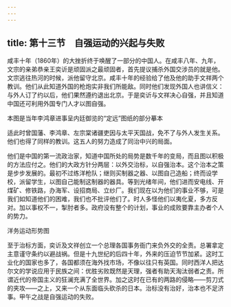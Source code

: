 ```yaml
---
---
---
```

title: 第十三节　自强运动的兴起与失败
---




咸丰十年（1860年）的大挫折终于唤醒了一部分的中国人。在咸丰八年、九年，文宗的亲弟恭亲王奕䜣是顽固派之最顽固者，首先提议捕杀外国交涉员的就是他。文宗逃往热河的时候，派他留守北京。咸丰十年的经验给了他及他的助手文祥两个教训。他们从此知道外国的枪炮实非我们所能敌。同时他们发现外国人也讲信义：与外人订了约以后，他们果然遵约退出北京。于是奕䜣与文祥决心自强，并且知道中国还可利用外国专门人才以图自强。



本图是当年李鸿章进事呈内廷御览的“定远”图纸的部分摹本

适此时曾国藩、李鸿章、左宗棠诸疆吏因与太平天国战，免不了与外人发生关系。他们也得了同样的教训。这五人的努力造成了同治中兴的局面。

他们是中国的第一流政治家，知道中国所处的局势是数千年的变局，而且图以积极的方法应付之。他们的大政方针分两层：以外交治标，以自强治本。这个治本之策是步步发展的。最初不过练洋枪队；继则买制器之器、以图自己造船；终而设学校，派留学生，以图自己能制这制器的器具。等到光绪年间，他们进而安电线、开煤矿、修铁路，办海军、设招商局、立纱厂。我们现在以为他们的事业不够，可是我们如知道他们的困难，我们也不批评他们了。时人多怪他们以夷化夏，多方反对。加以事权不一，掣肘者多。政府没有整个的计划，事业的成败要靠主办者个人的势力。



洋务运动形势图

至于治标方面，奕䜣及文祥创立一个总理各国事务衙门来负外交的全责。总署拿定主意谨守条约以避战祸。但是十九世纪的后四十年，外来的压迫节节加紧。这时工业化的国家也多了，各国都须在海外找市场，不像以往只有英国。同时西洋人把达尔文的学说应用于民族之间：优胜劣败既然是天理，强者有助天淘汰弱者之责。所谓近代的帝国主义的狂澜充满了全世界。加之这时在已有的两路的侵略——剪刀式的夹攻——之上，又来一个从东面临头砍杀的日本。治标没有治好，治本也不足济事。甲午之战是自强运动的失败。